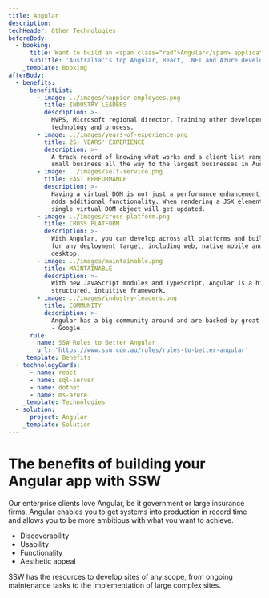 ```yaml
---
title: Angular
description: 
techHeader: Other Technologies
beforeBody:
  - booking:
      title: Want to build an <span class="red">Angular</span> application?
      subTitle: 'Australia''s top Angular, React, .NET and Azure developers'
    _template: Booking
afterBody:
  - benefits:
      benefitList:
        - image: ../images/happier-employees.png
          title: INDUSTRY LEADERS
          description: >-
            MVPS, Microsoft regional director. Training other developers in
            technology and process.
        - image: ../images/years-of-experience.png
          title: 25+ YEARS' EXPERIENCE
          description: >-
            A track record of knowing what works and a client list ranging from
            small business all the way to the largest businesses in Australia.
        - image: ../images/self-service.png
          title: FAST PERFORMANCE
          description: >-
            Having a virtual DOM is not just a performance enhancement, it also
            adds additional functionality. When rendering a JSX element, every
            single virtual DOM object will get updated.
        - image: ../images/cross-platform.png
          title: CROSS PLATFORM
          description: >-
            With Angular, you can develop across all platforms and build apps
            for any deployment target, including web, native mobile and native
            desktop.
        - image: ../images/maintainable.png
          title: MAINTAINABLE
          description: >-
            With new JavaScript modules and TypeScript, Angular is a highly
            structured, intuitive framework.
        - image: ../images/industry-leaders.png
          title: COMMUNITY
          description: >-
            Angular has a big community around and are backed by great companies
            - Google.
      rule:
        name: SSW Rules to Better Angular
        url: 'https://www.ssw.com.au/rules/rules-to-better-angular'
    _template: Benefits
  - technologyCards:
      - name: react
      - name: sql-server
      - name: dotnet
      - name: ms-azure
    _template: Technologies
  - solution:
      project: Angular
    _template: Solution
---
```


# The benefits of building your **Angular** app with SSW

Our enterprise clients love Angular, be it government or large insurance firms, Angular enables you to get systems into production in record time and allows you to be more ambitious with what you want to achieve.

- Discoverability
- Usability
- Functionality
- Aesthetic appeal

SSW has the resources to develop sites of any scope, from ongoing maintenance tasks to the implementation of large complex sites.
